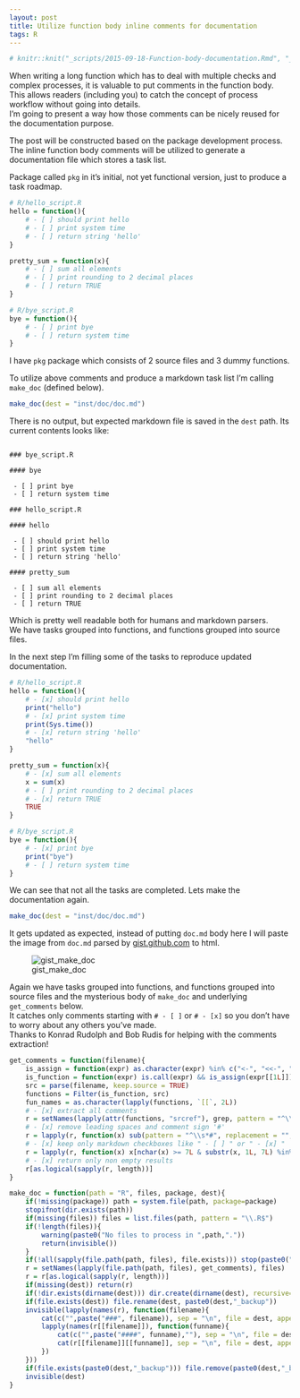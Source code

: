 ```yaml
---
layout: post
title: Utilize function body inline comments for documentation
tags: R
---
```


```r
# knitr::knit("_scripts/2015-09-18-Function-body-documentation.Rmd", "_posts/2015-09-18-Function-body-documentation.md")
```

When writing a long function which has to deal with multiple checks and complex processes, it is valuable to put comments in the function body. This allows readers (including you) to catch the concept of process workflow without going into details.  
I'm going to present a way how those comments can be nicely reused for the documentation purpose.  

The post will be constructed based on the package development process. The inline function body comments will be utilized to generate a documentation file which stores a task list.  

Package called `pkg` in it's initial, not yet functional version, just to produce a task roadmap.  

```r
# R/hello_script.R
hello = function(){
    # - [ ] should print hello
    # - [ ] print system time
    # - [ ] return string 'hello'
}

pretty_sum = function(x){
    # - [ ] sum all elements
    # - [ ] print rounding to 2 decimal places
    # - [ ] return TRUE
}
```

```r
# R/bye_script.R
bye = function(){
    # - [ ] print bye
    # - [ ] return system time
}
```

I have `pkg` package which consists of 2 source files and 3 dummy functions.  

To utilize above comments and produce a markdown task list I'm calling `make_doc` (defined below).  

```r
make_doc(dest = "inst/doc/doc.md")
```

There is no output, but expected markdown file is saved in the `dest` path. Its current contents looks like:

```

### bye_script.R

#### bye

 - [ ] print bye
 - [ ] return system time

### hello_script.R

#### hello

 - [ ] should print hello
 - [ ] print system time
 - [ ] return string 'hello'

#### pretty_sum

 - [ ] sum all elements
 - [ ] print rounding to 2 decimal places
 - [ ] return TRUE

```

Which is pretty well readable both for humans and markdown parsers.  
We have tasks grouped into functions, and functions grouped into source files.  

In the next step I'm filling some of the tasks to reproduce updated documentation.  

```r
# R/hello_script.R
hello = function(){
    # - [x] should print hello
    print("hello")
    # - [x] print system time
    print(Sys.time())
    # - [x] return string 'hello'
    "hello"
}

pretty_sum = function(x){
    # - [x] sum all elements
    x = sum(x)
    # - [ ] print rounding to 2 decimal places
    # - [x] return TRUE
    TRUE
}
```

```r
# R/bye_script.R
bye = function(){
    # - [x] print bye
    print("bye")
    # - [ ] return system time
}
```

We can see that not all the tasks are completed. Lets make the documentation again.

```r
make_doc(dest = "inst/doc/doc.md")
```

It gets updated as expected, instead of putting `doc.md` body here I will paste the image from `doc.md` parsed by [gist.github.com](https://gist.github.com) to html.  

![gist_make_doc](https://cloud.githubusercontent.com/assets/3627377/9963521/902c29fc-5e23-11e5-81a8-4bdf94d1333a.png)

Again we have tasks grouped into functions, and functions grouped into source files and the mysterious body of `make_doc` and underlying `get_comments` below.  
It catches only comments starting with `# - [ ] ` or `# - [x] ` so you don't have to worry about any others you've made.  
Thanks to Konrad Rudolph and Bob Rudis for helping with the comments extraction!  

```r
get_comments = function(filename){
    is_assign = function(expr) as.character(expr) %in% c("<-", "<<-", "=", "assign")
    is_function = function(expr) is.call(expr) && is_assign(expr[[1L]]) && is.call(expr[[3L]]) && expr[[3L]][[1L]] == quote(`function`)
    src = parse(filename, keep.source = TRUE)
    functions = Filter(is_function, src)
    fun_names = as.character(lapply(functions, `[[`, 2L))
    # - [x] extract all comments
    r = setNames(lapply(attr(functions, "srcref"), grep, pattern = "^\\s*#", value = TRUE), fun_names)
    # - [x] remove leading spaces and comment sign '#'
    r = lapply(r, function(x) sub(pattern = "^\\s*#", replacement = "", x = x))
    # - [x] keep only markdown checkboxes like " - [ ] " or " - [x] "
    r = lapply(r, function(x) x[nchar(x) >= 7L & substr(x, 1L, 7L) %in% c(" - [ ] "," - [x] ")])
    # - [x] return only non empty results
    r[as.logical(sapply(r, length))]
}

make_doc = function(path = "R", files, package, dest){
    if(!missing(package)) path = system.file(path, package=package)
    stopifnot(dir.exists(path))
    if(missing(files)) files = list.files(path, pattern = "\\.R$")
    if(!length(files)){
        warning(paste0("No files to process in ",path,"."))
        return(invisible())
    }
    if(!all(sapply(file.path(path, files), file.exists))) stop(paste0("Processing stopped as some files not exists: ", paste(files[!sapply(file.path(path, files), file.exists)], collapse=", "),"."))
    r = setNames(lapply(file.path(path, files), get_comments), files)
    r = r[as.logical(sapply(r, length))]
    if(missing(dest)) return(r)
    if(!dir.exists(dirname(dest))) dir.create(dirname(dest), recursive=TRUE)
    if(file.exists(dest)) file.rename(dest, paste0(dest,"_backup"))
    invisible(lapply(names(r), function(filename){
        cat(c("",paste("###", filename)), sep = "\n", file = dest, append = file.exists(dest))
        lapply(names(r[[filename]]), function(funname){
            cat(c("",paste("####", funname),""), sep = "\n", file = dest, append = TRUE)
            cat(r[[filename]][[funname]], sep = "\n", file = dest, append = TRUE)
        })
    }))
    if(file.exists(paste0(dest,"_backup"))) file.remove(paste0(dest,"_backup"))
    invisible(dest)
}
```
